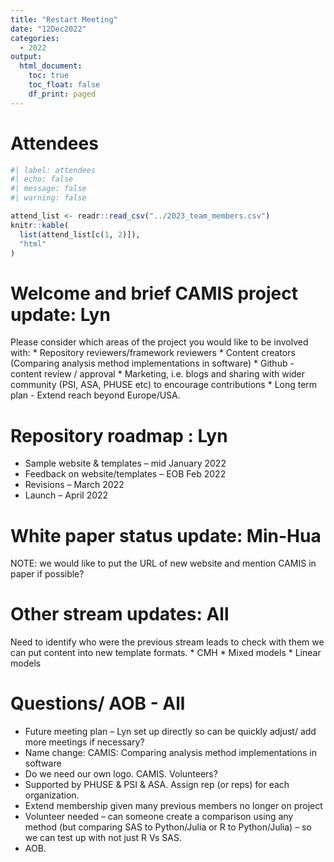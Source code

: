 ```yaml
---
title: "Restart Meeting"
date: "12Dec2022"
categories:
  - 2022
output:
  html_document: 
    toc: true
    toc_float: false
    df_print: paged
---
```


# Attendees

```r
#| label: attendees
#| echo: false
#| message: false
#| warning: false

attend_list <- readr::read_csv("../2023_team_members.csv")
knitr::kable(
  list(attend_list[c(1, 2)]),
  "html"
)
```

# Welcome and brief CAMIS project update: Lyn

Please consider which areas of the project you would like to be involved with: \* Repository reviewers/framework reviewers \* Content creators (Comparing analysis method implementations in software) \* Github - content review / approval \* Marketing, i.e. blogs and sharing with wider community (PSI, ASA, PHUSE etc) to encourage contributions \* Long term plan - Extend reach beyond Europe/USA.

# Repository roadmap : Lyn

-   Sample website & templates – mid January 2022
-   Feedback on website/templates – EOB Feb 2022
-   Revisions – March 2022
-   Launch – April 2022

# White paper status update: Min-Hua

NOTE: we would like to put the URL of new website and mention CAMIS in paper if possible?

# Other stream updates: All

Need to identify who were the previous stream leads to check with them we can put content into new template formats. \* CMH \* Mixed models \* Linear models

# Questions/ AOB - All

-   Future meeting plan – Lyn set up directly so can be quickly adjust/ add more meetings if necessary?
-   Name change: CAMIS: Comparing analysis method implementations in software
-   Do we need our own logo. CAMIS. Volunteers?
-   Supported by PHUSE & PSI & ASA. Assign rep (or reps) for each organization.
-   Extend membership given many previous members no longer on project
-   Volunteer needed – can someone create a comparison using any method (but comparing SAS to Python/Julia or R to Python/Julia) – so we can test up with not just R Vs SAS.
-   AOB.